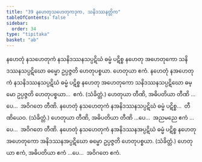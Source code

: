 ```yaml
---
title: "39 နဟေတုသဟေတုကဒုက, သနိဒဿနတ္တိက"
tableOfContents: false
sidebar:
  order: 34
type: "tipitaka"
basket: "ab"
---
```



<DynamicBreadcrumb />

<Division number="87">

<Paragraph number="216">
နဟေတုံ နသဟေတုကံ နသနိဒဿနသပ္ပဋိဃံ ဓမ္မံ ပဋိစ္စ နဟေတု အဟေတုကော သနိဒဿနသပ္ပဋိဃော ဓမ္မော ဥပ္ပဇ္ဇတိ ဟေတုပစ္စယာ. ဟေတုယာ ဧကံ.
</Paragraph>

<Paragraph number="217">
နဟေတုံ နအဟေတုကံ နသနိဒဿနသပ္ပဋိဃံ ဓမ္မံ ပဋိစ္စ နဟေတု အဟေတုကော သနိဒဿနသပ္ပဋိဃော ဓမ္မော ဥပ္ပဇ္ဇတိ ဟေတုပစ္စယာ…  ဧကံ. (သံခိတ္တံ.) ဟေတုယာ တီဏိ, အဓိပတိယာ တီဏိ …ပေ…  အဝိဂတေ တီဏိ.
</Paragraph>

<Paragraph number="218">
နဟေတုံ နသဟေတုကံ နအနိဒဿနသပ္ပဋိဃံ ဓမ္မံ ပဋိစ္စ…  တီဏိယေဝ. (သံခိတ္တံ.) ဟေတုယာ တီဏိ, အဓိပတိယာ တီဏိ …ပေ…  အညမညေ ဧကံ …ပေ…  အဝိဂတေ တီဏိ.
</Paragraph>

<Paragraph number="219">
နဟေတုံ နသဟေတုကံ နအနိဒဿနအပ္ပဋိဃံ ဓမ္မံ ပဋိစ္စ နဟေတု အဟေတုကော အနိဒဿနအပ္ပဋိဃော ဓမ္မော ဥပ္ပဇ္ဇတိ ဟေတုပစ္စယာ. (သံခိတ္တံ.) ဟေတုယာ ဧကံ, အဓိပတိယာ ဧကံ …ပေ…  အဝိဂတေ ဧကံ.
</Paragraph>
</Division>